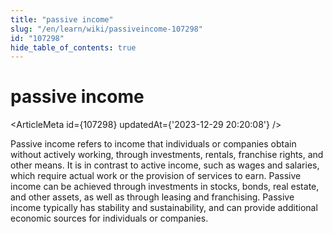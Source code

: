 ```yaml
---
title: "passive income"
slug: "/en/learn/wiki/passiveincome-107298"
id: "107298"
hide_table_of_contents: true
---
```



<Breadcrumbs current="passive income" />

# passive income

<ArticleMeta id={107298} updatedAt={'2023-12-29 20:20:08'} />
<div className='border-solid border-b border-t-0 my-4 border-[var(--ifm-color-gray-300)]' />

Passive income refers to income that individuals or companies obtain without actively working, through investments, rentals, franchise rights, and other means. It is in contrast to active income, such as wages and salaries, which require actual work or the provision of services to earn. Passive income can be achieved through investments in stocks, bonds, real estate, and other assets, as well as through leasing and franchising. Passive income typically has stability and sustainability, and can provide additional economic sources for individuals or companies.
